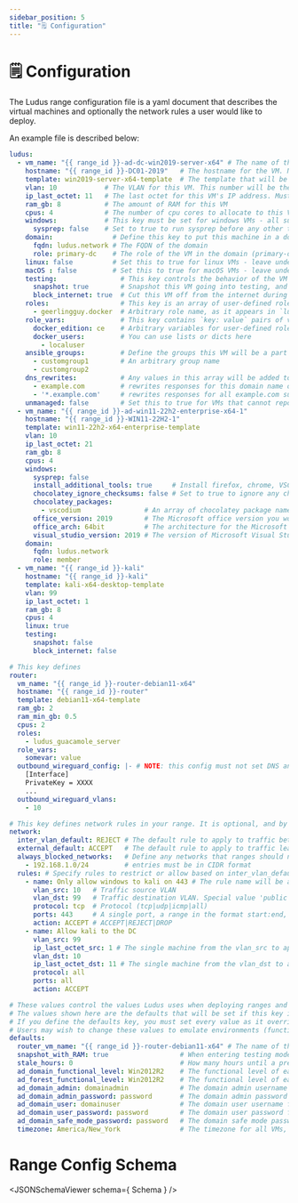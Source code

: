 ```yaml
---
sidebar_position: 5
title: "🗒️ Configuration"
---
```


# 🗒️ Configuration

The Ludus range configuration file is a yaml document that describes the virtual machines and optionally the network rules a user would like to deploy.

An example file is described below:

```yaml title="range-config.yml"
ludus:
  - vm_name: "{{ range_id }}-ad-dc-win2019-server-x64" # The name of the VM in Proxmox. You can use the `{{ range_id }}` template string which resolves to your range ID (i.e. JS)
    hostname: "{{ range_id }}-DC01-2019"   # The hostname for the VM. Note: Windows host names are limited to 15 characters due to NETBIOS
    template: win2019-server-x64-template  # The template that will be the base for this VM (`ludus templates list` to get a list of them)
    vlan: 10            # The VLAN for this VM. This number will be the third octet of the VM's IP and must be 2<=vlan<=255
    ip_last_octet: 11   # The last octet for this VM's IP address. Must be unique in the VLAN.
    ram_gb: 8           # The amount of RAM for this VM
    cpus: 4             # The number of cpu cores to allocate to this VM (can provision more CPUs than the host physically has)
    windows:            # This key must be set for windows VMs - all subkeys are optional
      sysprep: false    # Set to true to run sysprep before any other tasks on this VM. Default: false
    domain:               # Define this key to put this machine in a domain
      fqdn: ludus.network # The FQDN of the domain
      role: primary-dc    # The role of the VM in the domain (primary-dc|alt-dc|member)
    linux: false          # Set this to true for linux VMs - leave undefined or false for Windows/macOS VMs
    macOS : false         # Set this to true for macOS VMs - leave undefined or false for Windows/Linux VMs
    testing:                # This key controls the behavior of the VM in testing mode. If undefined, both values are set to true
      snapshot: true        # Snapshot this VM going into testing, and revert it coming out of testing. Default: true
      block_internet: true  # Cut this VM off from the internet during testing. Default true
    roles:                  # This key is an array of user-defined roles that will be installed on this VM. Roles must exist on the Ludus server and can be installed with `ludus ansible role add`
      - geerlingguy.docker  # Arbitrary role name, as it appears in `ludus ansible roles list`
    role_vars:              # This key contains `key: value` pairs of variables that are passed to ALL user-defined roles.
      docker_edition: ce    # Arbitrary variables for user-defined roles. Do *not* use hyphens to prefix these variables, the role_vars key *must* be a dictionary!
      docker_users:         # You can use lists or dicts here
        - localuser
    ansible_groups:         # Define the groups this VM will be a part of when `ludus range inventory` is run. These groups can be set after VM deployment with `ludus range deploy -t custom-groups`
      - customgroup1        # An arbitrary group name
      - customgroup2
    dns_rewrites:           # Any values in this array will be added to DNS for the range and return an A record for this VM's IP
      - example.com         # rewrites responses for this domain name only
      - '*.example.com'     # rewrites responses for all example.com subdomains but *not* example.com
    unmanaged: false        # Set this to true for VMs that cannot report an IP to ansible via proxmox (no qemu-guest-agent, i.e. EDR appliances). You *must* manually configure this VM to have the IP defined in the config or risk leaking data during testing. Default: false
  - vm_name: "{{ range_id }}-ad-win11-22h2-enterprise-x64-1"
    hostname: "{{ range_id }}-WIN11-22H2-1"
    template: win11-22h2-x64-enterprise-template
    vlan: 10
    ip_last_octet: 21
    ram_gb: 8
    cpus: 4
    windows:
      sysprep: false
      install_additional_tools: true     # Install firefox, chrome, VSCode, burp suite, 7zip, process hacker, ilspy and other useful utilities. Default: false
      chocolatey_ignore_checksums: false # Set to true to ignore any checksum errors when installing chocolatey packages (for packages that are 3rd party hosted and update before the choco package hash updates). Default: false
      chocolatey_packages:
        - vscodium                # An array of chocolatey package names you'd like installed on this VM. Default: none
      office_version: 2019        # The Microsoft office version you would like installed on this VM (2013|2016|2019|2021). Default: undefined (don't install office)
      office_arch: 64bit          # The architecture for the Microsoft office install (64bit|32bit)
      visual_studio_version: 2019 # The version of Microsoft Visual Studio to install (community edition). Note: 2022 cannot target < .NET 4.5. Default: undefined (don't install visual studio)
    domain:
      fqdn: ludus.network
      role: member
  - vm_name: "{{ range_id }}-kali"
    hostname: "{{ range_id }}-kali"
    template: kali-x64-desktop-template
    vlan: 99
    ip_last_octet: 1
    ram_gb: 8
    cpus: 4
    linux: true
    testing:
      snapshot: false
      block_internet: false

# This key defines 
router:
  vm_name: "{{ range_id }}-router-debian11-x64"
  hostname: "{{ range_id }}-router"
  template: debian11-x64-template
  ram_gb: 2
  ram_min_gb: 0.5
  cpus: 2
  roles:
    - ludus_guacamole_server
  role_vars:
    somevar: value
  outbound_wireguard_config: |- # NOTE: this config must not set DNS and must exclude 198.51.100.0/24, 10.0.0.0/8, 192.0.2.0/24, and the address of the WireGuard server
    [Interface]
    PrivateKey = XXXX
    ...
  outbound_wireguard_vlans:
    - 10

# This key defines network rules in your range. It is optional, and by default all traffic is allowed
network: 
  inter_vlan_default: REJECT # The default rule to apply to traffic between VLANs. Default: ACCEPT
  external_default: ACCEPT   # The default rule to apply to traffic leaving the range out to the internet. Default: ACCEPT
  always_blocked_networks:   # Define any networks that ranges should never be able to reach (i.e. the LAN where the Ludus host is located)
    - 192.168.1.0/24         # entries must be in CIDR format
  rules: # Specify rules to restrict or allow based on inter_vlan_default. Default: allow all traffic
    - name: Only allow windows to kali on 443 # The rule name will be added as a comment in iptables
      vlan_src: 10   # Traffic source VLAN
      vlan_dst: 99   # Traffic destination VLAN. Special value 'public' can be used which is converted to '! 10.ID.0.0/16' in the iptables rule
      protocol: tcp  # Protocol (tcp|udp|icmp|all)
      ports: 443     # A single port, a range in the format start:end, or 'all'
      action: ACCEPT # ACCEPT|REJECT|DROP
    - name: Allow kali to the DC
      vlan_src: 99
      ip_last_octet_src: 1 # The single machine from the vlan_src to apply the rule to
      vlan_dst: 10
      ip_last_octet_dst: 11 # The single machine from the vlan_dst to apply the rule to
      protocol: all
      ports: all
      action: ACCEPT

# These values control the values Ludus uses when deploying ranges and Windows domains.
# The values shown here are the defaults that will be set if this key is not defined
# If you define the defaults key, you must set every value as it overrides the server set defaults dict
# Users may wish to change these values to emulate environments (functional level, domain admin username and password, etc)
defaults:
  router_vm_name: "{{ range_id }}-router-debian11-x64" # The name of the router VM deployed by Ludus
  snapshot_with_RAM: true                  # When entering testing mode, capture the RAM state which allows reverting to a running VM
  stale_hours: 0                           # How many hours until a pre-existing snapshot should be deleted and retaken (if entering and exiting testing mode quickly)
  ad_domain_functional_level: Win2012R2    # The functional level of each Windows domain created by Ludus - options are: "Win2003", "Win2008", "Win2008R2", "Win2012", "Win2012R2", or "WinThreshold"
  ad_forest_functional_level: Win2012R2    # The functional level of each Windows forest created by Ludus - options are: "Win2003", "Win2008", "Win2008R2", "Win2012", "Win2012R2", or "WinThreshold"
  ad_domain_admin: domainadmin             # The domain admin username for every Windows domain
  ad_domain_admin_password: password       # The domain admin password for every Windows domain
  ad_domain_user: domainuser               # The domain user username for every Windows domain
  ad_domain_user_password: password        # The domain user password for every Windows domain
  ad_domain_safe_mode_password: password   # The domain safe mode password for every Windows domain
  timezone: America/New_York               # The timezone for all VMs, use the TZ identifier format from https://en.wikipedia.org/wiki/List_of_tz_database_time_zones
```


# Range Config Schema 

<JSONSchemaViewer schema={ Schema } />




